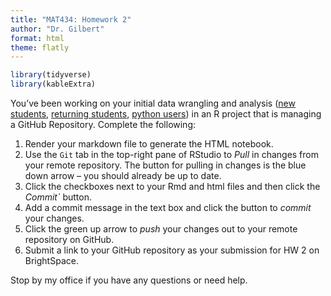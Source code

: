 ```yaml
---
title: "MAT434: Homework 2"
author: "Dr. Gilbert"
format: html 
theme: flatly
---
```


```r
library(tidyverse)
library(kableExtra)
```

You've been working on your initial data wrangling and analysis ([new students](https://agmath.github.io/ClassificationCourse/Day2_TidyAnalyses_newStudents.html), [returning students](https://agmath.github.io/ClassificationCourse/Day2_TidyAnalyses_returningStudents.html), [python users](https://agmath.github.io/ClassificationCourse/Day2_DataWrangling_Python.html)) in an R project that is managing a GitHub Repository. Complete the following:

1. Render your markdown file to generate the HTML notebook.
2. Use the `Git` tab in the top-right pane of RStudio to *Pull* in changes from your remote repository. The button for pulling in changes is the blue down arrow -- you should already be up to date.
3. Click the checkboxes next to your Rmd and html files and then click the *Commit`* button.
4. Add a commit message in the text box and click the button to *commit* your changes.
5. Click the green up arrow to *push* your changes out to your remote repository on GitHub.
6. Submit a link to your GitHub repository as your submission for HW 2 on BrightSpace.

Stop by my office if you have any questions or need help.